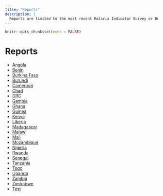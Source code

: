 ```yaml
---
title: "Reports"
description: |
  Reports are limited to the most recent Malaria Indicator Survey or Demographic and Health Survey for each country. We are working on making these available in both French and English.
---
```


```r
knitr::opts_chunk$set(echo = FALSE)
```

# Reports

- [Angola](files/Angola_Textile_Report.html)
- [Benin](files/Benin_Textile_Report.html)
- [Burkina Faso]("files/Burkina Faso_Textile_Report.html")
- [Burundi](files/Burundi_Textile_Report.html)
- [Cameroon](files/Cameroon_Textile_Report.html)
- [Chad](files/Chad_Textile_Report.html)
- [DRC](files/DRC_Textile_Report.html)
- [Gambia](files/Gambia_Textile_Report.html)
- [Ghana](files/Ghana_Textile_Report.html)
- [Guinea](files/Guinea_Textile_Report.html)
- [Kenya](files/Kenya_Textile_Report.html)
- [Liberia](files/Liberia_Textile_Report.html)
- [Madagascar](files/Madagascar_Textile_Report.html)
- [Malawi](files/Malawi_Textile_Report.html)
- [Mali](files/Mali_Textile_Report.html)
- [Mozambique](files/Mozambique_Textile_Report.html)
- [Nigeria](files/Nigeria_Textile_Report.html)
- [Rwanda](files/Rwanda_Textile_Report.html)
- [Senegal](files/Senegal_Textile_Report.html)
- [Tanzania](files/Tanzania_Textile_Report.html)
- [Togo](files/Togo_Textile_Report.html)
- [Uganda](files/Uganda_Textile_Report.html)
- [Zambia](files/Zambia_Textile_Report.html)
- [Zimbabwe](files/Zimbabwe_Textile_Report.html)
- [Test](files/06_Test_Trans_Web.html)
